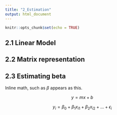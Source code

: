 ```yaml
---
title: "2_Estimation"
output: html_document
---
```


```r
knitr::opts_chunk$set(echo = TRUE)
```


## 2.1 Linear Model


## 2.2 Matrix representation



## 2.3 Estimating beta


Inline math, such as $\beta$ appears as this.


$$
y = mx + b
$$


$$
y_{i} = \beta_{0} + \beta_{1} x_{i1} + \beta_{2} x_{i2} + ... + \epsilon_{i}
$$



